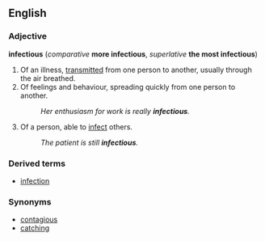 ==English==
===Adjective===
'''infectious''' (''comparative'' '''more infectious''', ''superlative'' '''the most infectious''')
# Of an illness, [[transmit]]ted from one person to another, usually through the air breathed.
# Of feelings and behaviour, spreading quickly from one person to another.
#: ''Her enthusiasm for work is really '''infectious'''.''
# Of a person, able to [[infect]] others.
#: ''The patient is still '''infectious'''.''
===Derived terms===
*[[infection]]
===Synonyms===
*[[contagious]]
*[[catching]]